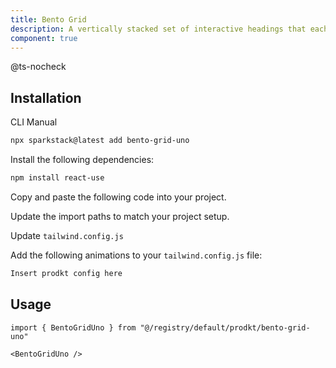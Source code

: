 ```yaml
---
title: Bento Grid
description: A vertically stacked set of interactive headings that each reveal a section of content.
component: true
---
```


@ts-nocheck

<ComponentPreview name="bento-grid-uno-demo" />

## Installation

<Tabs defaultValue="cli">

<TabsList>
  <TabsTrigger value="cli">CLI</TabsTrigger>
  <TabsTrigger value="manual">Manual</TabsTrigger>
</TabsList>

<TabsContent value="cli">

```bash
npx sparkstack@latest add bento-grid-uno
```

</TabsContent>

<TabsContent value="manual">

<Steps>

<Step>Install the following dependencies:</Step>

```bash
npm install react-use
```

<Step>Copy and paste the following code into your project.</Step>

<ComponentSource name="bento-grid-uno" />

<Step>Update the import paths to match your project setup.</Step>

<Step>Update `tailwind.config.js`</Step>

Add the following animations to your `tailwind.config.js` file:

```js title="tailwind.config.js" {1-2}
Insert prodkt config here
```

</Steps>

</TabsContent>

</Tabs>

## Usage

```tsx
import { BentoGridUno } from "@/registry/default/prodkt/bento-grid-uno"
```

```tsx
<BentoGridUno />
```
